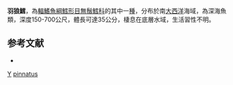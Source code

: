 {{Speciesbox
| taxon = Lyconus pinnatus
| binomial_authority = [[Günther|Günther]], 1887
}}
'''羽狼鱈'''，為[[輻鰭魚綱|輻鰭魚綱]][[鱈形目|鱈形目]][[無鬚鱈科|無鬚鱈科]]的其中一[[種|種]]，分布於南[[大西洋|大西洋]]海域，為深海魚類，深度150-700公尺，體長可達35公分，棲息在底層水域，生活習性不明。

==参考文献==
*{{FishBase_species|genus=Lyconus|species=pinnatus|year=2016|month=2}}

{{鱈形目小作品}}
{{taxonbar}}
[[Category:1887年描述的鱼类|Y]]
[[Category:狼鱈屬|pinnatus]]